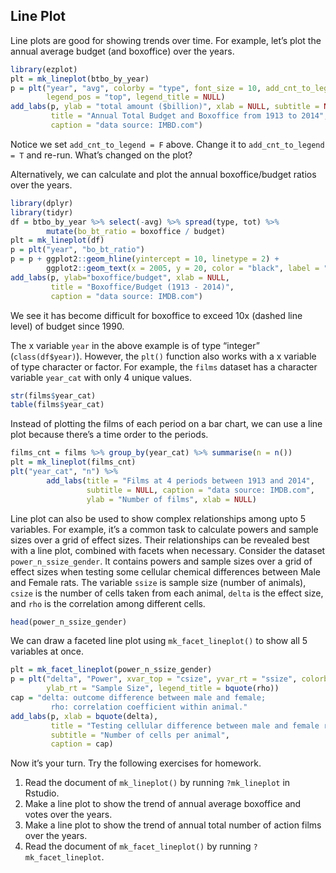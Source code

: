 ## Line Plot

Line plots are good for showing trends over time. For example, let's plot the
annual average budget (and boxoffice) over the years.
```r
library(ezplot)
plt = mk_lineplot(btbo_by_year)
p = plt("year", "avg", colorby = "type", font_size = 10, add_cnt_to_legend = F,
        legend_pos = "top", legend_title = NULL)
add_labs(p, ylab = "total amount ($billion)", xlab = NULL, subtitle = NULL,
         title = "Annual Total Budget and Boxoffice from 1913 to 2014",
         caption = "data source: IMBD.com")
```

Notice we set `add_cnt_to_legend = F` above. Change it to `add_cnt_to_legend = T` 
and re-run. What's changed on the plot? 

Alternatively, we can calculate and plot the annual boxoffice/budget ratios over
the years.
```r
library(dplyr)
library(tidyr)
df = btbo_by_year %>% select(-avg) %>% spread(type, tot) %>% 
        mutate(bo_bt_ratio = boxoffice / budget)
plt = mk_lineplot(df)
p = plt("year", "bo_bt_ratio")
p = p + ggplot2::geom_hline(yintercept = 10, linetype = 2) +
        ggplot2::geom_text(x = 2005, y = 20, color = "black", label = "10x")
add_labs(p, ylab="boxoffice/budget", xlab = NULL,
         title = "Boxoffice/Budget (1913 - 2014)",
         caption = "data source: IMDB.com")
```

We see it has become difficult for boxoffice to exceed 10x (dashed line 
level) of budget since 1990. 

The x variable `year` in the above example is of type "integer" (`class(df$year)`).
However, the `plt()` function also works with a x variable of type character or 
factor. For example, the `films` dataset has a character variable `year_cat` 
with only 4 unique values. 
```r
str(films$year_cat)
table(films$year_cat)
```

Instead of plotting the films of each period on a bar chart, we can use a line 
plot because there's a time order to the periods.
```r
films_cnt = films %>% group_by(year_cat) %>% summarise(n = n())
plt = mk_lineplot(films_cnt)
plt("year_cat", "n") %>% 
        add_labs(title = "Films at 4 periods between 1913 and 2014",
                 subtitle = NULL, caption = "data source: IMDB.com",
                 ylab = "Number of films", xlab = NULL)
```

Line plot can also be used to show complex relationships among upto 5 variables.
For example, it's a common task to calculate powers and sample sizes over a 
grid of effect sizes. Their relationships can be revealed best with a line plot, 
combined with facets when necessary. Consider the dataset `power_n_ssize_gender`. 
It contains powers and sample sizes over a grid of effect sizes when testing
some cellular chemical differences between Male and Female rats. The variable 
`ssize` is sample size (number of animals), `csize` is the number of cells taken
from each animal, `delta` is the effect size, and `rho` is the correlation among
different cells. 
```r
head(power_n_ssize_gender)
```

We can draw a faceted line plot using `mk_facet_lineplot()` to show all 5 
variables at once.
```r
plt = mk_facet_lineplot(power_n_ssize_gender)
p = plt("delta", "Power", xvar_top = "csize", yvar_rt = "ssize", colorby = "rho",
        ylab_rt = "Sample Size", legend_title = bquote(rho))
cap = "delta: outcome difference between male and female;
         rho: correlation coefficient within animal."
add_labs(p, xlab = bquote(delta),
         title = "Testing cellular difference between male and female rats",
         subtitle = "Number of cells per animal",
         caption = cap)
```

Now it's your turn. Try the following exercises for homework.

1. Read the document of `mk_lineplot()` by running `?mk_lineplot` in Rstudio. 
2. Make a line plot to show the trend of annual average boxoffice and votes over 
the years.
3. Make a line plot to show the trend of annual total number of action films 
over the years.
4. Read the document of `mk_facet_lineplot()` by running `?mk_facet_lineplot`. 
